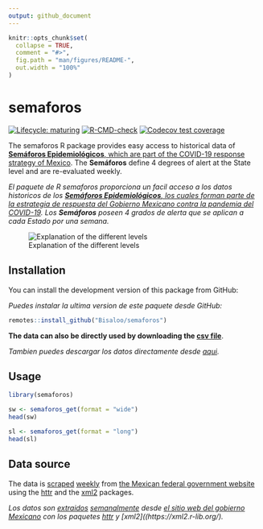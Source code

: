 ```yaml
---
output: github_document
---
```


<!-- README.md is generated from README.Rmd. Please edit that file -->

```r
knitr::opts_chunk$set(
  collapse = TRUE,
  comment = "#>",
  fig.path = "man/figures/README-",
  out.width = "100%"
)
```

# semaforos

<!-- badges: start -->
[![Lifecycle: maturing](https://img.shields.io/badge/lifecycle-maturing-blue.svg)](https://www.tidyverse.org/lifecycle/#maturing)
[![R-CMD-check](https://github.com/Bisaloo/semaforos/workflows/R-CMD-check/badge.svg)](https://github.com/Bisaloo/semaforos/actions)
[![Codecov test coverage](https://codecov.io/gh/Bisaloo/semaforos/branch/main/graph/badge.svg)](https://codecov.io/gh/Bisaloo/semaforos?branch=main)
<!-- badges: end -->

The semaforos R package provides easy access to historical data of [**Semáforos 
Epidemiológicos**, which are part of the COVID-19 response strategy of 
Mexico](https://coronavirus.gob.mx/semaforo/).
The **Semáforos** define 4 degrees of alert at the State level and are
re-evaluated  weekly.

*El paquete de R semaforos proporciona un facil acceso a los datos historicos de
los [**Semáforos Epidemiológicos**, los cuales forman parte de la estrategia de
respuesta del Gobierno Mexicano contra la pandemia del
COVID-19](https://coronavirus.gob.mx/semaforo/). 
Los **Semáforos** poseen 4 grados de alerta que se aplican a cada Estado por
una semana.*

![Explanation of the different levels](man/figures/semaforos_explanation.png)

## Installation

You can install the development version of this package from GitHub:

*Puedes instalar la ultima version de este paquete desde GitHub:*

```r
remotes::install_github("Bisaloo/semaforos")
```

**The data can also be directly used by downloading the 
[csv file](https://github.com/Bisaloo/semaforos/blob/main/inst/extdata/semaforos.csv)**.

*Tambien puedes descargar los datos directamente desde [aqui](https://github.com/Bisaloo/semaforos/blob/main/inst/extdata/semaforos.csv).*

## Usage

```r
library(semaforos)
```

```r
sw <- semaforos_get(format = "wide")
head(sw)
```

```r
sl <- semaforos_get(format = "long")
head(sl)
```

## Data source

The data is 
[scraped](https://raw.githubusercontent.com/Bisaloo/semaforos/main/data-raw/semaforos.R) 
[weekly](https://raw.githubusercontent.com/Bisaloo/semaforos/main/.github/workflows/cron.yml) from 
[the Mexican federal government website](https://datos.covid-19.conacyt.mx/#SemaFE) 
using the [httr](https://httr.r-lib.org/) and the 
[xml2](https://xml2.r-lib.org/) packages.

*Los datos son [extraidos](https://raw.githubusercontent.com/Bisaloo/semaforos/main/data-raw/semaforos.R) [semanalmente](https://raw.githubusercontent.com/Bisaloo/semaforos/main/.github/workflows/cron.yml) desde [el sitio web del gobierno Mexicano](https://datos.covid-19.conacyt.mx/#SemaFE) con los paquetes [httr](https://httr.r-lib.org/) y [xml2]((https://xml2.r-lib.org/).*
